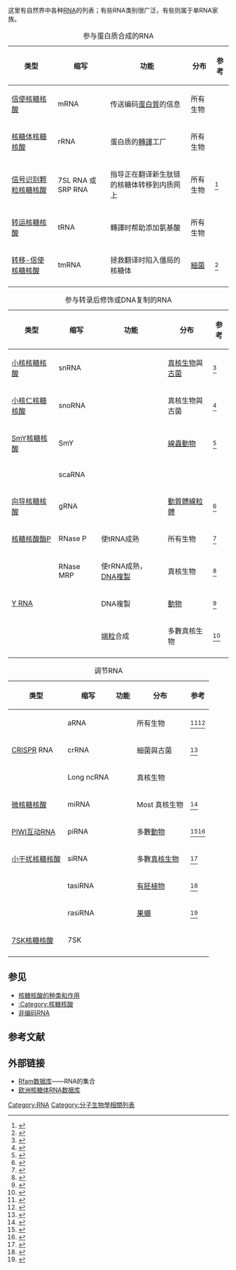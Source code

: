 {{intromissing|time=2010-05-24T08:12:01+00:00}}
{{noteTA|G1=生命科学}}
这里有自然界中各种[[RNA|RNA]]的列表；有些RNA类别很广泛，有些则属于单RNA家族。

{| class="wikitable sortable"
|+ 参与蛋白质合成的RNA
|-
! 类型 !! 缩写 !! 功能 !! 分布 !! 参考
|-
| [[信使核糖核酸|信使核糖核酸]] || mRNA || 传送编码[[蛋白質|蛋白質]]的信息 || 所有生物
|-
| [[核糖体核糖核酸|核糖体核糖核酸]] || rRNA || 蛋白质的[[轉譯|轉譯]]工厂 || 所有生物
|-
| [[信号识别颗粒核糖核酸|信号识别颗粒核糖核酸]] || 7SL RNA 或 SRP RNA|| 指导正在翻译新生肽链的核糖体转移到内质网上|| 所有生物 ||<ref>{{cite journal | author=Gribaldo1 S, Brochier-Armanet C| title=The origin and evolution of Archaea: a state of the art| journal=Philos Trans R Soc Lond B Biol Sci.| year=2006| volume=361 | issue=1470| pages=1007–22| pmid=16754611| doi=10.1098/rstb.2006.1841}}</ref>
|-
| [[转运核糖核酸|转运核糖核酸]] || tRNA || 轉譯时帮助添加氨基酸 || 所有生物
|-
| [[转移-信使核糖核酸|转移-信使核糖核酸]] || tmRNA || 拯救翻译时陷入僵局的核糖体 || [[細菌|細菌]] ||<ref name="pmid17488812">{{cite journal | author=Gillet R, Felden B| title=Emerging views on tmRNA-mediated protein tagging and ribosome rescue | journal = Molecular Microbiology| volume=42| issue=4 | pages=879–85| year=2001| doi=10.1046/j.1365-2958.2001.02701.x }}</ref>
|-
|}

{| class="wikitable sortable"
|+ 参与转录后修饰或DNA复制的RNA
|-
! 类型 !! 缩写 !! 功能 !! 分布 !! 参考
|-
| [[小核核糖核酸|小核核糖核酸]] || snRNA || || [[真核生物|真核生物]]與[[古菌|古菌]] ||<ref>{{cite journal | author=Thore S, Mayer C, Sauter C, Weeks S, Suck D| title=Crystal Structures of the ''Pyrococcus abyssi'' Sm Core and Its Complex with RNA | journal=J. Biol. Chem.| year=2003| volume=278| issue=2| pages=1239–47| doi=10.1074/jbc.M207685200}}</ref>
|-
| [[小核仁核糖核酸|小核仁核糖核酸]] || snoRNA || || 真核生物與古菌 ||<ref>{{cite journal | author=Kiss T| title=Small nucleolar RNA-guided post-transcriptional modification of cellular RNAs| journal=The EMBO Journal| year=2001| volume=20| pages=3617–22| doi=10.1093/emboj/20.14.3617}}</ref>
|-
| [[SmY核糖核酸|SmY核糖核酸]] || SmY || || [[線蟲動物門|線蟲動物]] || <ref>{{cite journal |author=Jones TA, Otto W, Marz M, Eddy SR, Stadler PF |title=A survey of nematode SmY RNAs |journal=RNA Biol |volume=6 |issue=1 |pages=5–8 |year=2009 |pmid=19106623 |doi= |url=http://www.landesbioscience.com/journals/rna/abstract.php?id=7634 |access-date=2010-05-24 |archive-date=2020-05-07 |archive-url=https://web.archive.org/web/20200507043341/https://taylorandfrancis.com/ |dead-url=no }}</ref>
|-
| || scaRNA |||| ||
|-
| [[向导核糖核酸|向导核糖核酸]] || gRNA || || [[動質體|動質體]][[線粒體|線粒體]] ||<ref>{{cite journal | author=Alfonzo JD, Thiemann O, Simpson L | title=The mechanism of U insertion/deletion RNA editing in kinetoplastid mitochondria| journal=Nucleic Acids Research| year=1997| volume=25| issue=19| pages=3751–59| pmid=9380494 | doi=10.1093/nar/25.19.3751}}</ref>
|-
| [[核糖核酸酶P|核糖核酸酶P]] || RNase P || 使tRNA成熟 || 所有生物 ||<ref>{{cite journal | author=Pannucci JA, Haas ES, Hall TA, Harris JK, Brown JW| title=RNase P RNAs from some Archaea are catalytically active | journal=Proc Natl Acad Sci USA| year=1999| volume=96 | issue=14| pages=7803–08| pmid=10393902| doi=10.1073/pnas.96.14.7803}}</ref>
|-
| || RNase MRP || 使rRNA成熟，[[DNA複製|DNA複製]] || 真核生物 ||<ref>{{cite journal | author=Woodhams MD, Stadler PF, Penny D, Collins LJ| title=RNase MRP and the RNA processing cascade in the eukaryotic ancestor| journal=BMC Evolutionary Biology| year=2007| volume=7| pages=S13| doi=10.1186/1471-2148-7-S1-S13}}</ref>
|-
| [[Y_RNA|Y RNA]] || || DNA複製 || [[動物|動物]] ||<ref>{{cite journal | author=Perreault J, Perreault J-P, Boire G| title=Ro-associated Y RNAs in metazoans: evolution and diversification| url=https://archive.org/details/sim_molecular-biology-and-evolution_2007-08_24_8/page/1678| journal=Molecular Biology and Evolution | year=2007 | volume=24| issue=8| pages=1678–89 | doi=10.1093/molbev/msm084}}</ref>
|-
| || || [[端粒|端粒]]合成 || 多數真核生物 ||<ref>{{cite journal | author=Lustig AJ| title=Crisis intervention: The role of telomerase| journal=Proc Natl Acad Sci USA | year=1999| volume=96| issue=7| pages=3339–41| pmid=10097039| doi=10.1073/pnas.96.7.3339}}</ref>
|-
|}

{| class="wikitable sortable"
|+ 调节RNA
|-
! 类型 !! 缩写 !! 功能 !! 分布 !! 参考
|-
| || aRNA || || 所有生物 ||<ref>{{cite journal | author=Brantl S| title=Antisense-RNA regulation and RNA interference| journal=Biochimica et Biophysica Acta| year=2002| volume=1575| issue=1–3| pages=15–25| pmid=12020814}}</ref><ref>{{cite journal |author=Brantl S |title=Regulatory mechanisms employed by cis-encoded antisense RNAs |journal=Curr. Opin. Microbiol. |volume=10 |issue=2 |pages=102–9 |year=2007 |pmid=17387036 |doi=10.1016/j.mib.2007.03.012}}</ref>
|-
| [[CRISPR|CRISPR]] RNA || crRNA || || 細菌與古菌||<ref>{{cite journal |author=Brouns SJ, Jore MM, Lundgren M, ''et al.'' |title=Small CRISPR RNAs guide antiviral defense in prokaryotes |journal=Science (New York, N.Y.) |volume=321 |issue=5891 |pages=960–4 |pmid=18703739 |doi=10.1126/science.1159689|date=August 2008}}</ref>
|-
| || Long ncRNA || || 真核生物 ||
|-
| [[微核糖核酸|微核糖核酸]] || miRNA || || Most 真核生物 ||<ref>{{cite journal | author=Lin S-L, Miller JD, Ying S-Y| title=Intronic microRNA (miRNA)| journal=Journal of Biomedicine and Biotechnology| year=2006 |pages=1–13| pmid=17057362| doi=10.1155/JBB/2006/26818| volume=2006}}</ref>
|-
| [[PIWI互动RNA|PIWI互动RNA]] || piRNA || || 多數[[動物|動物]] ||<ref name=fruitfly_piRNA>{{cite journal | author=Horwich MD, Li C Matranga C, Vagin V, Farley G, Wang P, Zamore PD| title=The ''Drosophila'' RNA methyltransferase, DmHen1, modifies germline piRNAs and single-stranded siRNAs in RISC| journal=Current Biology| year=2007| volume=17| pages=1265–72| doi=10.1016/j.cub.2007.06.030}}</ref><ref>{{cite journal |author=Ghildiyal M, Zamore PD |title=Small silencing RNAs: an expanding universe |journal=Nat. Rev. Genet. |volume=10 |issue=2 |pages=94–108 |pmid=19148191 |doi=10.1038/nrg2504|date=February 2009}}</ref>
|-
| [[小干扰核糖核酸|小干扰核糖核酸]] || siRNA || || 多數[[真核生物|真核生物]] ||<ref>{{cite journal | author=Ahmad K, Henikoff S | title=Epigenetic consequences of nucleosome dynamics | journal=Cell| year=2002| volume=111 | issue=3| pages=281–84| doi=10.1016/S0092-8674(02)01081-4}}</ref>
|-
| || tasiRNA || || [[有胚植物|有胚植物]]||<ref>{{cite journal | author=Vazquez F, Vaucheret H| title=Endogenous trans-acting siRNAs regulate the accumulation of Arabidopsis mRNAs| journal=Mol. Cell| issue=16 | year=2004 |pages=1–13| pmid=17057362}}</ref>
|-
| || rasiRNA || || [[果蠅|果蠅]] || <ref>{{cite journal |author=Desset S, Buchon N, Meignin C, Coiffet M, Vaury C |title=In Drosophila melanogaster the COM locus directs the somatic silencing of two retrotransposons through both Piwi-dependent and -independent pathways |journal=PLoS ONE |volume=3 |issue=2 |pages=e1526 |year=2008 |pmid=18253480 |pmc=2211404 |doi=10.1371/journal.pone.0001526}}</ref>
|-
| [[7SK核糖核酸|7SK核糖核酸]] || 7SK || || || 
|-
|}




== 参见 ==
* [[RNA#.E6.A0.B8.E7.B3.96.E6.A0.B8.E9.85.B8.E7.9A.84.E7.A7.8D.E7.B1.BB.E5.92.8C.E4.BD.9C.E7.94.A8|核糖核酸的种类和作用]]
* [[:Category:核糖核酸|:Category:核糖核酸]]
* [[非编码RNA|非编码RNA]]

== 参考文献 ==
{{Reflist|2}}

==外部链接==
*[https://archive.is/20121205022142/http://rfam.sanger.ac.uk/ Rfam数据库]——RNA的集合
*[http://bioinformatics.psb.ugent.be/webtools/rRNA/ 欧洲核糖体RNA数据库] {{Wayback|url=http://bioinformatics.psb.ugent.be/webtools/rRNA/ |date=20090330083232 }}

[[Category:RNA|Category:RNA]]
[[Category:分子生物學相關列表|Category:分子生物學相關列表]]